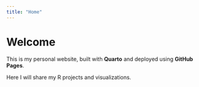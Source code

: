 ```yaml
---
title: "Home"
---
```


# Welcome

This is my personal website, built with **Quarto** and deployed using **GitHub Pages**.  

Here I will share my R projects and visualizations.
